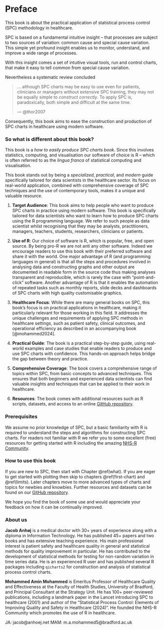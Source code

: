 # Preface {- #preface}

This book is about the practical application of statistical process control (SPC) methodology in healthcare.

SPC is based on a fundamental intuitive insight -- that processes are subject to two sources of variation: common cause and special cause variation. This simple yet profound insight enables us to monitor, understand, and improve a wide range of processes.

With this insight comes a set of intuitive visual tools, run and control charts, that make it easy to tell common from special cause variation.

<!-- The notion of common and special cause variation is best illustrated by a control chart, which is one of the tools of SPC. The chart in Figure \@ref(fig:intro-ichart) shows daily measurements of blood pressure in a patient. The centre line marks the mean of the measurements, and the two horizontal lines (control limits) mark the boundaries of the natural common cause variation in data. Most data points are located randomly around the centre and between the control limits, but one data point (#6) lies outside the limits and represents a special cause -- that is, this data points has most likely been influenced by something outside the natural process. The control chart itself does not tell what caused the special cause, but it tells us that this data point should be investigated with the purpose of learning and improvement. -->

<!-- ```{r intro-ichart, fig.cap='I control chart produced with the R package qicharts2', echo=FALSE, dev='svg', fig.asp=0.5} -->
<!-- x <- c(169, 172, 175, 174, -->
<!--        161, 142, 174, 171, -->
<!--        168, 174, 180, 194, -->
<!--        161, 181, 175, 176, -->
<!--        186, 166, 157, 183, -->
<!--        177, 171, 185, 176, -->
<!--        181, 174) -->

<!-- options(qic.clshade = F) -->
<!-- qicharts2::qic(x, -->
<!--                chart = 'i', -->
<!--                title = 'Systolic blood pressure', -->
<!--                ylab = 'mmHg', -->
<!--                xlab = 'Day #') -->
<!-- ``` -->

<!-- SPC was introduced in production industry in the 1920s. In healthcare SPC started to appear together with the quality movement in the early 1990s. A PubMed search on the term "statistical process control" finds one paper from 1990. Since then publications have been steadily increasing to around 170 a year in the early 2020s. -->

<!-- The rise of SPC in healthcare has been spectacular - the number of papers relating to SPC in the PubMed database went from only 14 in 1971 to 3252 in 2023 [SEARCH TERM].  -->

Nevertheless a systematic review concluded 

>... although SPC charts may be easy to use even for patients, clinicians or managers without extensive SPC training, they may not be equally simple to *construct correctly*. To apply SPC is, paradoxically, both simple and difficult at the same time.
>
> --- @thor2007 

Consequently, this book aims to ease the construction and production of SPC charts in healthcare using modern software.

<!-- While SPC is often thought of simply as a set of tools -- the control chart being its most prominent member -- we prefer to think of SPC more broadly as *the application of statistical thinking to continuous quality improvement*. -->

<!-- >Statistical Process Control is not about statistics, it is not about "process-hyphen-control", and it is not about conformance to specifications. [...] It is about the continual improvement of processes and outcomes. And it is, first and foremost, *a way of thinking* with some tools attached. -->
<!-- > -->
<!-- > ---  Don Wheeler [@wheeler2000, p 152] -->

<!-- Many excellent books have been written about the thinking and the theory behind SPC  [e.g.  @wheeler2000; @montgomery2009; @mohammed2024], but very little has been written about how to actually construct SPC charts -- especially using software. Consequently, this book is mostly about the tools, in particular run and control charts, and how to construct and interpret them using modern software.  -->

<!-- SPC charts are powerful, intuitive and versatile. First developed in the 1920's in production industry, the use of SPC in healthcare has grown spectacularly. For instance, the number of papers in the pubmed database went from only 14 in 1971 to 3252 in 2023 [SEARCH CRITERIA?].  -->

<!-- However, a review of SPC in healthcare noted that "it's easy and not so easy" [CITATION]. The "easy part" is that SPC charts are usually intuitive and easily understood. The "not so easy part" involves the production of these charts. -->

<!-- This book aims to help people who want to produce SPC charts in practice using modern software. We refer to such people as data scientist whilst recognising that they may be analysts, practitioners, managers, teachers, students, researchers, patients, etc. -->

### So what is different about this book? {-}

This book is a *how to easily produce SPC charts book*. Since this involves statistics, computing, and visualisation our software of choice is R -- which is often referred to as the *lingua franca* of statistical computing and visualisation. 

This book stands out by being a *specialized*, *practical*, and *modern* guide specifically tailored for data scientists in the healthcare sector. Its focus on real-world application, combined with comprehensive coverage of SPC techniques and the use of contemporary tools, makes it a unique and valuable resource. 

1. **Target Audience**:  This book aims to help people who want to produce SPC charts in practice using modern software. This book is specifically tailored for data scientists who want to learn how to produce SPC charts using the R programming language.  We refer to such people as data scientist whilst recognising that they may be analysts, practitioners, managers, teachers, students, researchers, clinicians or patients.

2. **Use of R**: Our choice of software is R, which is popular, free, and open source. By being pro-R we are not anti any other software. Indeed we encourage readers to use this book with their preferred software and share it with the world. One major advantage of R (and programming languages in general) is that all the steps and procedures involved in analysing data and constructing graphs and other output are documented in readable form in the source code thus making analyses transparent and reproducible, which is rarely the case with "point-and-click" software. Another advantage of R is that it enables the automation of repeated tasks such as monthly reports, slide decks and dashboards of SPC charts with high quality customisable graphics. 

3. **Healthcare Focus**: While there are many general books on SPC, this book's focus is on practical applications in healthcare, making it particularly relevant for those working in this field. It addresses the unique challenges and requirements of applying SPC methods in healthcare settings, such as patient safety, clinical outcomes, and operational efficiency as described in an accompanying book [@mohammed2024].

4. **Practical Guide**: The book is a practical step-by-step guide,  using real-world examples and case studies that enable readers to produce and use SPC charts with confidence. This hands-on approach helps bridge the gap between theory and practice.

5. **Comprehensive Coverage**: The book covers a comprehensive range of topics within SPC, from basic concepts to advanced techniques. This ensures that both beginners and experienced data scientists can find valuable insights and techniques that can be applied to their work in healthcare.

6. **Resources**: The book comes with additional resources such as R scripts, datasets, and access to an online [GitHub repository](https://github.com/anhoej/spc4hc).

### Prerequisites {-}

We assume no prior knowledge of SPC, but a basic familiarity with R is required to understand the steps and algorithms for constructing SPC charts. For readers not familiar with R we refer you to some excellent (free) resources for getting started with R including the amazing [NHS-R Community](https://nhsrcommunity.com/).

### How to use this book {-}

If you are new to SPC, then start with Chapter \@ref(what). If you are eager to get started with plotting then skip to chapters \@ref(first-chart) and \@ref(limits). Later chapters move to more advanced types of charts and topics for newbies and knowbies. Further resources and datasets can be found on our [GitHub repository](https://github.com/anhoej/spc4hc).

We hope you find the book of some use and would appreciate your feedback on how it can be continually improved.

### About us {-}

**Jacob Anhøj** is a medical doctor with 30+ years of experience along with a diploma in Information Technology. He has published 45+ papers and two books and has extensive teaching experience. His main professional interest is patient safety and healthcare quality in general and statistical methods for quality improvement in particular. He has contributed to the development of statistical methods for testing for non-random variation in time series data. He is an experienced R user and has published several R packages including `qicharts2` for construction and analysis of statistical process control charts.
  
**Mohammed Amin Mohammed** is Emeritus Professor of Healthcare Quality
and Effectiveness at the Faculty of Health Studies, University of Bradford, and
Principal Consultant at the Strategy Unit. He has 100+ peer-reviewed publications, including a landmark paper in the Lancet introducing SPC to healthcare (2001) and author of the "Statistical Process Control: Elements of Improving Quality and Safety in Healthcare (2024)". He founded the NHS-R Community which promotes the use of R in healthcare.

JA: jacob@anhoej.net
MAM: m.a.mohammed5@bradford.ac.uk
